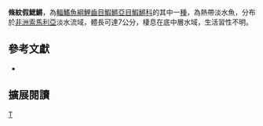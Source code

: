 {{Speciesbox 
| taxon = Nothobranchius fasciatus
| status = DD
| status_system = IUCN3.1
| authority =  [[Wildekamp|Wildekamp]] & [[Haas|Haas]], 1992
| synonyms = 
}}
'''條紋假鰓鱂'''，為[[輻鰭魚綱|輻鰭魚綱]][[鯉齒目|鯉齒目]][[鰕鱂亞目|鰕鱂亞目]][[鰕鱂科|鰕鱂科]]的其中一[[種|種]]，為熱帶淡水魚，分布於[[非洲|非洲]][[索馬利亞|索馬利亞]]淡水流域，體長可達7公分，棲息在底中層水域，生活習性不明。
== 參考文獻 ==
*{{FishBase_species|genus=Nothobranchius|species=fasciatus|year=2014|month=8}}

== 擴展閱讀 ==
{{refbegin}}
{{wikispecies-inline|Nothobranchius fasciatus|條紋假鰓鱂}}
{{refend}}
{{Taxonbar|from=Q591419}}

[[Category:假鰓鱂屬|T]]


{{魚類小作品}}